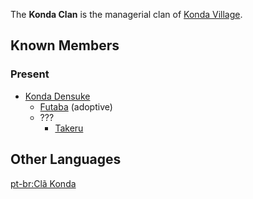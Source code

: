 {{Stub}}
{{Terminology Infobox
|type         = Families
|type2        = Inazuma Clans
}}
The '''Konda Clan''' is the managerial clan of [[Konda Village]].

==Known Members==
===Present===
*[[Konda Densuke]]
**[[Futaba]] (adoptive)
**???
***[[Takeru]]

==Other Languages==
{{Other Languages|default_hidden=1
|en     = Konda Clan
|zhs    = 绀田一族<!--绀田家-->
|zhs_rm = Gàntián Yīzú
|zht    = 紺田一族<!--紺田家-->
|zht_rm = Gàntián Yīzú
|ja     = 紺田一族<!--紺田家-->
|ja_rm  = Konda Ichizoku{{Assumed}}
|ko     = 콘다 {{tt|일족|一族}}<!--콘다 가문-->
|ko_rm  = Konda Iljok
|es     = Clan Konda
|fr     = Clan Konda
|ru     = Клан Конда<!--Семья Конда-->
|th     = ตระกูล Konda
|th_rm  = Trakun Konda
|vi     = Tộc Konda<!--nhà Konda, gia đình Konda-->
|de     = Konda-Klan
|id     = Keluarga Konda<!--Klan Konda-->
|pt     = Clã Konda
}}

[[pt-br:Clã Konda]]
